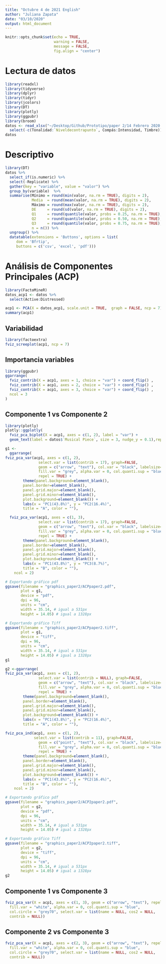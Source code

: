 ```yaml
---
title: "Octubre 4 de 2021 English"
author: "Juliana Zapata"
date: "03/10/2020"
output: html_document
---
```


```r
knitr::opts_chunk$set(echo = TRUE,
                      warning = FALSE,
                      message = FALSE,
                      fig.align = "center")
```

# Lectura de datos

```r
library(readxl)
library(tidyverse)
library(dplyr)
library(tidyr)
library(jcolors)
library(DT)
library(plotly)
library(ggpubr)
library(broom)
datos <- read_xlsx("~/Desktop/Github/Prototipo/paper 2/14 Febrero 2020 English2.xlsx") %>% 
  select(-c(Tonalidad:`Niveldecontrapunto`, Compás:Intensidad, Timbre))
datos
```

# Descriptivo

```r
library(DT)
datos %>% 
  select_if(is.numeric) %>% 
  select(-Replicate) %>% 
  gather(key = "variable", value = "valor") %>% 
  group_by(variable)  %>%
  summarise(Mínimo = round(min(valor, na.rm = TRUE), digits = 2),
            Media  = round(mean(valor, na.rm = TRUE), digits = 2),
            Máximo = round(max(valor, na.rm = TRUE), digits = 2),
            DE     = round(sd(valor, na.rm = TRUE), digits = 2),
            Q1     = round(quantile(valor, probs = 0.25, na.rm = TRUE), digits = 2),
            Q2     = round(quantile(valor, probs = 0.50, na.rm = TRUE), digits = 2),
            Q3     = round(quantile(valor, probs = 0.75, na.rm = TRUE), digits = 2),
            n = n()) %>% 
  ungroup() %>% 
  datatable(extensions = 'Buttons', options = list(
     dom = 'Bfrtip',
     buttons = c('csv', 'excel', 'pdf')))
```

# Análisis de Componentes Principales (ACP) {.tabset .tabset-fade .tabset-pills}


```r
library(FactoMineR)
datos_acp1 <- datos %>% 
  select(Active:Distressed)

acp1 <- PCA(X = datos_acp1, scale.unit = TRUE,  graph = FALSE, ncp = 7)
summary(acp1)
```



## Variabilidad

```r
library(factoextra)
fviz_screeplot(acp1, ncp = 7)
```

## Importancia variables

```r
library(ggpubr)
ggarrange(
  fviz_contrib(X = acp1, axes = 1, choice = "var") + coord_flip() ,
  fviz_contrib(X = acp1, axes = 2, choice = "var") + coord_flip() ,
  fviz_contrib(X = acp1, axes = 3, choice = "var") + coord_flip() ,
  ncol = 3
)
```

## Componente 1 vs Componente 2

```r
library(plotly)
plotly::ggplotly(
  fviz_pca_biplot(X = acp1, axes = c(1, 2), label = "var") +
  geom_text(label = datos$`Musical Piece`, size = 3, nudge_y = 0.1),repel = TRUE )
```

```r
g1 <- 
  ggarrange(
fviz_pca_var(acp1, axes = c(1, 2),  
               select.var = list(contrib = 17), graph=FALSE,
               geom = c("arrow", "text"), col.var = "black", labelsize=4,
               fill.var = "grey", alpha.var = 0, col.quanti.sup = "blue",
               repel = TRUE) +
        theme(panel.background=element_blank(),
        panel.border=element_blank(),
        panel.grid.major=element_blank(),
        panel.grid.minor=element_blank(),
        plot.background=element_blank()) +
        labs(x = "PC1(43.8%)", y = "PC2(16.4%)",
        title = "A", color = ""),

  fviz_pca_var(acp1, axes = c(1, 3),  
               select.var = list(contrib = 17), graph=FALSE,
               geom = c("arrow", "text"), col.var = "black", labelsize=4,
               fill.var = "grey", alpha.var = 0, col.quanti.sup = "blue",
               repel = TRUE) +
        theme(panel.background=element_blank(),
        panel.border=element_blank(),
        panel.grid.major=element_blank(),
        panel.grid.minor=element_blank(),
        plot.background=element_blank()) +
        labs(x = "PC1(43.8%)", y = "PC3(8.7%)",
        title = "B", color = ""),
    ncol = 2)

# Exportando gráfico pdf
ggsave(filename = "graphics_paper2/ACPpaper2.pdf", 
       plot = g1,
       device = "pdf",
       dpi = 96,
       units = "cm",
       width = 35.14, # igual a 531px
       height = 14.05) # igual a 1328px

# Exportando gráfico Tiff
ggsave(filename = "graphics_paper2/ACPpaper2.tiff", 
       plot = g1,
       device = "tiff",
       dpi = 96,
       units = "cm",
       width = 35.14, # igual a 531px
       height = 14.05) # igual a 1328px
g1

```

```r
g2 <-ggarrange(
fviz_pca_var(acp1, axes = c(1, 2),  
               select.var = list(contrib = NULL), graph=FALSE,
               geom = c("arrow", "text"), col.var = "black", labelsize=4,
               fill.var = "grey", alpha.var = 0, col.quanti.sup = "blue",
               repel = TRUE) +
        theme(panel.background=element_blank(),
        panel.border=element_blank(),
        panel.grid.major=element_blank(),
        panel.grid.minor=element_blank(),
        plot.background=element_blank()) +
        labs(x = "PC1(43.8%)", y = "PC2(16.4%)",
        title = "A", color = ""),

fviz_pca_ind(acp1, axes = c(1, 2),
             select.var = list(contrib = 11), graph=FALSE,
               geom = c("point", "text"), col.var = "black", labelsize=4,
               fill.var = "grey", alpha.var = 0, col.quanti.sup = "blue",
               repel = TRUE) +
        theme(panel.background=element_blank(),
        panel.border=element_blank(),
        panel.grid.major=element_blank(),
        panel.grid.minor=element_blank(),
        plot.background=element_blank()) +
        labs(x = "PC1(43.8%)", y = "PC2(16.4%)",
        title = "B", color = ""),
    ncol = 2)

# Exportando gráfico pdf
ggsave(filename = "graphics_paper2/ACP2paper2.pdf", 
       plot = g2,
       device = "pdf",
       dpi = 96,
       units = "cm",
       width = 35.14, # igual a 531px
       height = 14.05) # igual a 1328px

# Exportando gráfico Tiff
ggsave(filename = "graphics_paper2/ACP2paper2.tiff", 
       plot = g2,
       device = "tiff",
       dpi = 96,
       units = "cm",
       width = 35.14, # igual a 531px
       height = 14.05) # igual a 1328px
g2
```




## Componente 1 vs Componente 3

```r
fviz_pca_var(X = acp1, axes = c(1, 3), geom = c("arrow", "text"), repel = TRUE, col.var = "black",
  fill.var = "white", alpha.var = 0, col.quanti.sup = "blue",
  col.circle = "grey70", select.var = list(name = NULL, cos2 = NULL,
  contrib = NULL))

```

## Componente 2 vs Componente 3

```r
fviz_pca_var(X = acp1, axes = c(2, 3), geom = c("arrow", "text"), repel = TRUE, col.var = "black",
  fill.var = "white", alpha.var = 0, col.quanti.sup = "blue",
  col.circle = "grey70", select.var = list(name = NULL, cos2 = NULL,
  contrib = NULL))

```


